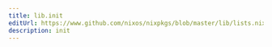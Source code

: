 ```yaml
---
title: lib.init
editUrl: https://www.github.com/nixos/nixpkgs/blob/master/lib/lists.nix#L750C10
description: init
---
```




<LinkCard
    title="Contribute Now!"
    description="API Documentation is done in our source code"
    href="https://www.github.com/nixos/nixpkgs/blob/master/lib/lists.nix#L750C10"
/>

